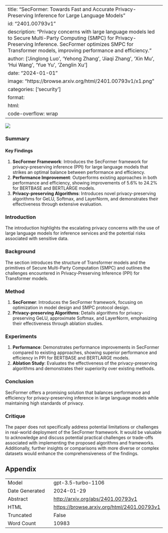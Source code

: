 
---
title: "SecFormer: Towards Fast and Accurate Privacy-Preserving Inference for Large Language Models"
id: "2401.00793v1"
description: "Privacy concerns with large language models led to Secure Multi-Party Computing (SMPC) for Privacy-Preserving Inference. SecFormer optimizes SMPC for Transformer models, improving performance and efficiency."
author: ['Jinglong Luo', 'Yehong Zhang', 'Jiaqi Zhang', 'Xin Mu', 'Hui Wang', 'Yue Yu', 'Zenglin Xu']
date: "2024-01-01"
image: "https://browse.arxiv.org/html/2401.00793v1/x1.png"
categories: ['security']
format:
  html:
    code-overflow: wrap
---

![](https://browse.arxiv.org/html/2401.00793v1/x1.png)

### Summary

#### Key Findings
1. **SecFormer Framework**: Introduces the SecFormer framework for privacy-preserving inference (PPI) for large language models that strikes an optimal balance between performance and efficiency.
2. **Performance Improvement**: Outperforms existing approaches in both performance and efficiency, showing improvements of 5.6% to 24.2% for BERTBASE and BERTLARGE models.
3. **Privacy-preserving Algorithms**: Introduces novel privacy-preserving algorithms for GeLU, Softmax, and LayerNorm, and demonstrates their effectiveness through extensive evaluation.

### Introduction
The introduction highlights the escalating privacy concerns with the use of large language models for inference services and the potential risks associated with sensitive data.

### Background
The section introduces the structure of Transformer models and the primitives of Secure Multi-Party Computation (SMPC) and outlines the challenges encountered in Privacy-Preserving Inference (PPI) for Transformer models.

### Method
1. **SecFormer**: Introduces the SecFormer framework, focusing on optimization in model design and SMPC protocol design.
2. **Privacy-preserving Algorithms**: Details algorithms for privacy-preserving GeLU, approximate Softmax, and LayerNorm, emphasizing their effectiveness through ablation studies.

### Experiments
1. **Performance**: Demonstrates performance improvements in SecFormer compared to existing approaches, showing superior performance and efficiency in PPI for BERTBASE and BERTLARGE models.
2. **Ablation Study**: Evaluates the effectiveness of the privacy-preserving algorithms and demonstrates their superiority over existing methods.

### Conclusion
SecFormer offers a promising solution that balances performance and efficiency for privacy-preserving inference in large language models while maintaining high standards of privacy.

### Critique
The paper does not specifically address potential limitations or challenges in real-world deployment of the SecFormer framework. It would be valuable to acknowledge and discuss potential practical challenges or trade-offs associated with implementing the proposed algorithms and frameworks. Additionally, further insights or comparisons with more diverse or complex datasets would enhance the comprehensiveness of the findings.

## Appendix

|          |          |
|----------|----------|
| Model     | gpt-3.5-turbo-1106       |
| Date Generated     | 2024-01-29       |
| Abstract | [http://arxiv.org/abs/2401.00793v1](http://arxiv.org/abs/2401.00793v1)        |
| HTML     | [https://browse.arxiv.org/html/2401.00793v1](https://browse.arxiv.org/html/2401.00793v1)       |
| Truncated       | False       |
| Word Count       | 10983       |